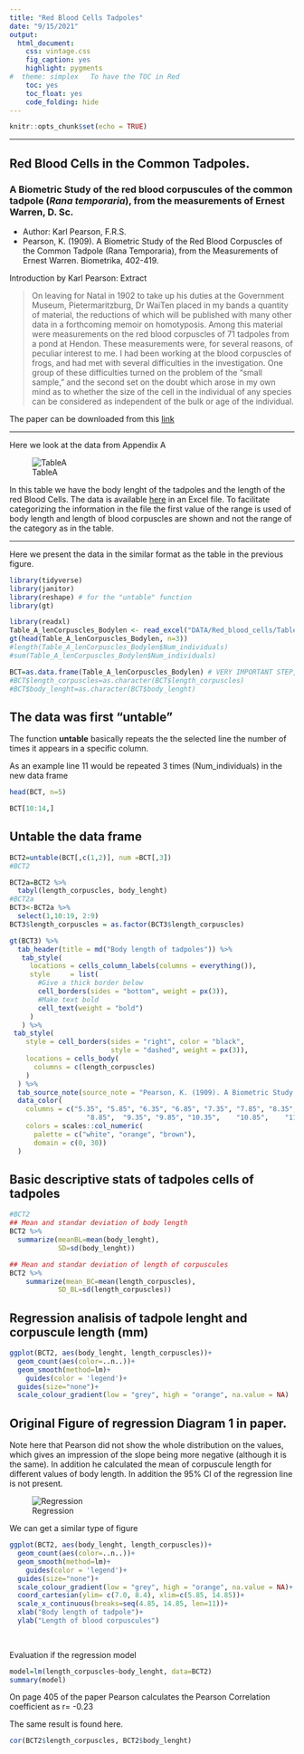 ```yaml
---
title: "Red Blood Cells Tadpoles"
date: "9/15/2021"
output:
  html_document:
    css: vintage.css
    fig_caption: yes
    highlight: pygments
#  theme: simplex   To have the TOC in Red
    toc: yes
    toc_float: yes
    code_folding: hide
---
```


```r
knitr::opts_chunk$set(echo = TRUE)
```

***

## Red Blood Cells in the Common Tadpoles.

### A Biometric Study of the red blood corpuscules of the common tadpole (*Rana temporaria*), from the measurements of Ernest Warren, D. Sc. 

 - Author: Karl Pearson, F.R.S.
 - Pearson, K. (1909). A Biometric Study of the Red Blood Corpuscles of the Common Tadpole (Rana Temporaria), from the Measurements of Ernest Warren. Biometrika, 402-419.
 

Introduction by Karl Pearson: Extract

  > On leaving for Natal in 1902 to take up his duties at the Government Museum, Pietermaritzburg, Dr WaiTen placed in my bands a quantity of material,
the reductions of which will be published with many other data in a forthcoming memoir on homotyposis. Among this material were measurements on the red blood corpuscles of 71 tadpoles from a pond at Hendon. These measurements were, for several reasons, of peculiar interest to me. I had been working at the blood corpuscles of frogs, and had met with several difficulties in the investigation. One group of these difficulties turned on the problem of the "small sample," and the second set on the doubt which arose in my own mind as to whether the size of the cell in the individual of any species can be considered as independent of the bulk or age of the individual.

The paper can be downloaded from this [link](Data/Red_blood_cells/RED_BLOOD_CORPUSCLES_RANA_1909.pdf)

***

Here we look at the data from Appendix A  

![TableA](Graficos/Table_A_Blood_Cells_Tadpoles.jpg)

In this table we have the body lenght of the tadpoles and the length of the red Blood Cells. The data is available  [here](DATA/Red_blood_cells/Table_A_lenCorpuscles_Bodylen.xlsx) in an Excel file. To facilitate categorizing the information in the file the first value of the range is used of body length and length of blood corpuscles are shown and not the range of the category as in the table. 

***

Here we present the data in the similar format as the table in the previous figure.


```r
library(tidyverse)
library(janitor)
library(reshape) # for the "untable" function
library(gt)
```


```r
library(readxl)
Table_A_lenCorpuscles_Bodylen <- read_excel("DATA/Red_blood_cells/Table_A_lenCorpuscles_Bodylen.xlsx")
gt(head(Table_A_lenCorpuscles_Bodylen, n=3))
#length(Table_A_lenCorpuscles_Bodylen$Num_individuals)
#sum(Table_A_lenCorpuscles_Bodylen$Num_individuals)

BCT=as.data.frame(Table_A_lenCorpuscles_Bodylen) # VERY IMPORTANT STEP, convert to a data frame
#BCT$length_corpuscles=as.character(BCT$length_corpuscles)
#BCT$body_lenght=as.character(BCT$body_lenght)
```


## The data was first "untable" 

The function **untable** basically repeats the the selected line the number of times it appears in a specific column.  

As an example line 11 would be repeated 3 times (Num_individuals) in the new data frame



```r

head(BCT, n=5)

BCT[10:14,]
```

## Untable the data frame

```r
BCT2=untable(BCT[,c(1,2)], num =BCT[,3])
#BCT2

```



```r
BCT2a=BCT2 %>% 
  tabyl(length_corpuscles, body_lenght)
#BCT2a
BCT3<-BCT2a %>% 
  select(1,10:19, 2:9)
BCT3$length_corpuscles = as.factor(BCT3$length_corpuscles)

gt(BCT3) %>% 
  tab_header(title = md("Body length of tadpoles")) %>% 
   tab_style(
     locations = cells_column_labels(columns = everything()),
     style     = list(
       #Give a thick border below
       cell_borders(sides = "bottom", weight = px(3)),
       #Make text bold
       cell_text(weight = "bold")
     )
   ) %>% 
 tab_style(
    style = cell_borders(sides = "right", color = "black", 
                         style = "dashed", weight = px(3)),
    locations = cells_body(
      columns = c(length_corpuscles)
    )
  ) %>% 
  tab_source_note(source_note = "Pearson, K. (1909). A Biometric Study of the Red Blood Corpuscles of the Common Tadpole (Rana Temporaria), from the Measurements of Ernest Warren. Biometrika, 402-419.") %>% 
  data_color(
    columns = c("5.35", "5.85", "6.35",	"6.85",	"7.35",	"7.85",	"8.35",
                   "8.85",	"9.35",	"9.85",	"10.35",	"10.85",	"11.35",	"11.85",	"12.35",	"13.35",	"13.84",	"13.85"),
    colors = scales::col_numeric(
      palette = c("white", "orange", "brown"),
      domain = c(0, 30))
  )
```




## Basic descriptive stats of tadpoles cells of tadpoles

```r
#BCT2
## Mean and standar deviation of body length
BCT2 %>% 
  summarize(meanBL=mean(body_lenght),
            SD=sd(body_lenght))

## Mean and standar deviation of length of corpuscules
BCT2 %>% 
    summarize(mean_BC=mean(length_corpuscles),
            SD_BL=sd(length_corpuscles))
```



## Regression analisis of tadpole lenght and corpuscule length (mm)


```r
ggplot(BCT2, aes(body_lenght, length_corpuscles))+
  geom_count(aes(color=..n..))+
  geom_smooth(method=lm)+
    guides(color = 'legend')+
  guides(size="none")+
  scale_colour_gradient(low = "grey", high = "orange", na.value = NA)
```


## Original Figure of regression **Diagram 1** in paper.

Note here that Pearson did not show the whole distribution on the values, which gives an impression of the slope being more negative (although it is the same).  In addition he calculated the mean of corpuscule length for different values of body length.   In addition the 95% CI of the regression line is not present.  

![Regression ](Graficos/Tadpole_Regression_Diagram_1.png)

We can get a similar type of figure 


```r
ggplot(BCT2, aes(body_lenght, length_corpuscles))+
  geom_count(aes(color=..n..))+
  geom_smooth(method=lm)+
    guides(color = 'legend')+
  guides(size="none")+
  scale_colour_gradient(low = "grey", high = "orange", na.value = NA)+
  coord_cartesian(ylim= c(7.0, 8.4), xlim=c(5.85, 14.85))+
  scale_x_continuous(breaks=seq(4.85, 14.85, len=11))+
  xlab("Body length of tadpole")+
  ylab("Length of blood corpuscules")
  
  
```




Evaluation if the regression model

```r
model=lm(length_corpuscles~body_lenght, data=BCT2)
summary(model)
```

On page 405 of the paper Pearson calculates the Pearson Correlation coefficient as r= -0.23

The same result is found here.  

```r
cor(BCT2$length_corpuscles, BCT2$body_lenght)
```

